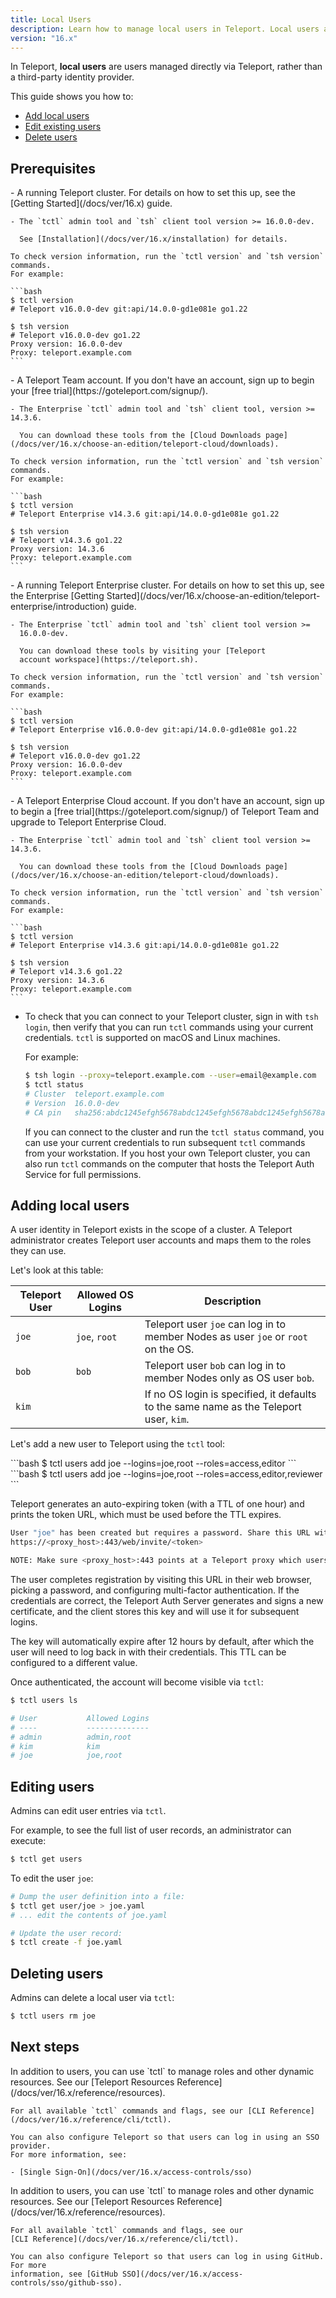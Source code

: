 ```yaml
---
title: Local Users
description: Learn how to manage local users in Teleport. Local users are stored on the Auth Service instead of a third-party identity provider.
version: "16.x"
---
```


In Teleport, **local users** are users managed directly via Teleport, rather
than a third-party identity provider.

This guide shows you how to:

- [Add local users](/docs/ver/16.x/management/admin/users#adding-local-users)
- [Edit existing users](/docs/ver/16.x/management/admin/users#editing-users)
- [Delete users](/docs/ver/16.x/management/admin/users#deleting-users)

## Prerequisites

<Tabs>
  <Tab title="Teleport Community Edition">
    - A running Teleport cluster. For details on how to set this up, see the
      [Getting Started](/docs/ver/16.x) guide.

    - The `tctl` admin tool and `tsh` client tool version >= 16.0.0-dev.

      See [Installation](/docs/ver/16.x/installation) for details.

    To check version information, run the `tctl version` and `tsh version` commands.
    For example:

    ```bash
    $ tctl version
    # Teleport v16.0.0-dev git:api/14.0.0-gd1e081e go1.22
      
    $ tsh version
    # Teleport v16.0.0-dev go1.22
    Proxy version: 16.0.0-dev
    Proxy: teleport.example.com
    ```
  </Tab>

  <Tab title="Teleport Team">
    - A Teleport Team account. If you don't have an account, sign
      up to begin your [free trial](https://goteleport.com/signup/).

    - The Enterprise `tctl` admin tool and `tsh` client tool, version >= 14.3.6.

      You can download these tools from the [Cloud Downloads page](/docs/ver/16.x/choose-an-edition/teleport-cloud/downloads).

    To check version information, run the `tctl version` and `tsh version` commands.
    For example:

    ```bash
    $ tctl version
    # Teleport Enterprise v14.3.6 git:api/14.0.0-gd1e081e go1.22
      
    $ tsh version
    # Teleport v14.3.6 go1.22
    Proxy version: 14.3.6
    Proxy: teleport.example.com
    ```
  </Tab>

  <Tab title="Teleport Enterprise">
    - A running Teleport Enterprise cluster. For details on how to set this up, see the Enterprise
      [Getting Started](/docs/ver/16.x/choose-an-edition/teleport-enterprise/introduction) guide.

    - The Enterprise `tctl` admin tool and `tsh` client tool version >=
      16.0.0-dev.

      You can download these tools by visiting your [Teleport
      account workspace](https://teleport.sh).

    To check version information, run the `tctl version` and `tsh version` commands.
    For example:

    ```bash
    $ tctl version
    # Teleport Enterprise v16.0.0-dev git:api/14.0.0-gd1e081e go1.22
      
    $ tsh version
    # Teleport v16.0.0-dev go1.22
    Proxy version: 16.0.0-dev
    Proxy: teleport.example.com
    ```
  </Tab>

  <Tab title="Teleport Enterprise Cloud">
    - A Teleport Enterprise Cloud account. If you don't have an account,
      sign up to begin a [free trial](https://goteleport.com/signup/)  of Teleport Team
      and upgrade to Teleport Enterprise Cloud.

    - The Enterprise `tctl` admin tool and `tsh` client tool version >= 14.3.6.

      You can download these tools from the [Cloud Downloads page](/docs/ver/16.x/choose-an-edition/teleport-cloud/downloads).

    To check version information, run the `tctl version` and `tsh version` commands.
    For example:

    ```bash
    $ tctl version
    # Teleport Enterprise v14.3.6 git:api/14.0.0-gd1e081e go1.22
      
    $ tsh version
    # Teleport v14.3.6 go1.22
    Proxy version: 14.3.6
    Proxy: teleport.example.com
    ```
  </Tab>
</Tabs>

- To check that you can connect to your Teleport cluster, sign in with `tsh login`, then
  verify that you can run `tctl` commands using your current credentials.
  `tctl` is supported on macOS and Linux machines.

  For example:
  ```bash
  $ tsh login --proxy=teleport.example.com --user=email@example.com
  $ tctl status
  # Cluster  teleport.example.com
  # Version  16.0.0-dev
  # CA pin   sha256:abdc1245efgh5678abdc1245efgh5678abdc1245efgh5678abdc1245efgh5678
  ```
  If you can connect to the cluster and run the `tctl status` command, you can use your
  current credentials to run subsequent `tctl` commands from your workstation.
  If you host your own Teleport cluster, you can also run `tctl` commands on the computer that
  hosts the Teleport Auth Service for full permissions.

## Adding local users

A user identity in Teleport exists in the scope of a cluster.
A Teleport administrator creates Teleport user accounts and maps them to the roles they can use.

Let's look at this table:

| Teleport User | Allowed OS Logins | Description                                                                            |
| ------------- | ----------------- | -------------------------------------------------------------------------------------- |
| `joe`         | `joe`, `root`     | Teleport user `joe` can log in to member Nodes as user `joe` or `root` on the OS.      |
| `bob`         | `bob`             | Teleport user `bob` can log in to member Nodes only as OS user `bob`.                  |
| `kim`         |                   | If no OS login is specified, it defaults to the same name as the Teleport user, `kim`. |

Let's add a new user to Teleport using the `tctl` tool:

<Tabs>
  <Tab title="Teleport Community Edition">
    ```bash
    $ tctl users add joe --logins=joe,root --roles=access,editor
    ```
  </Tab>

  <Tab title="Commercial">
    ```bash
    $ tctl users add joe --logins=joe,root --roles=access,editor,reviewer
    ```
  </Tab>
</Tabs>

Teleport generates an auto-expiring token (with a TTL of one hour) and prints
the token URL, which must be used before the TTL expires.

```bash
User "joe" has been created but requires a password. Share this URL with the user to complete user setup, link is valid for 1h:
https://<proxy_host>:443/web/invite/<token>

NOTE: Make sure <proxy_host>:443 points at a Teleport proxy which users can access.
```

The user completes registration by visiting this URL in their web browser,
picking a password, and configuring multi-factor authentication. If the
credentials are correct, the Teleport Auth Server generates and signs a new
certificate, and the client stores this key and will use it for subsequent
logins.

The key will automatically expire after 12 hours by default, after which
the user will need to log back in with their credentials. This TTL can be
configured to a different value.

Once authenticated, the account will become visible via `tctl`:

```bash
$ tctl users ls

# User           Allowed Logins
# ----           --------------
# admin          admin,root
# kim            kim
# joe            joe,root
```

## Editing users

Admins can edit user entries via `tctl`.

For example, to see the full list of user records, an administrator can execute:

```bash
$ tctl get users
```

To edit the user `joe`:

```bash
# Dump the user definition into a file:
$ tctl get user/joe > joe.yaml
# ... edit the contents of joe.yaml

# Update the user record:
$ tctl create -f joe.yaml
```

## Deleting users

Admins can delete a local user via `tctl`:

```bash
$ tctl users rm joe
```

## Next steps

<Tabs>
  <Tab title="Teleport Enterprise/Enterprise Cloud">
    In addition to users, you can use `tctl` to manage roles and other dynamic
    resources. See our [Teleport Resources Reference](/docs/ver/16.x/reference/resources).

    For all available `tctl` commands and flags, see our [CLI Reference](/docs/ver/16.x/reference/cli/tctl).

    You can also configure Teleport so that users can log in using an SSO provider.
    For more information, see:

    - [Single Sign-On](/docs/ver/16.x/access-controls/sso)
  </Tab>

  <Tab title="Teleport Team/Community Edition">
    In addition to users, you can use `tctl` to manage roles and other dynamic
    resources. See our [Teleport Resources Reference](/docs/ver/16.x/reference/resources).

    For all available `tctl` commands and flags, see our
    [CLI Reference](/docs/ver/16.x/reference/cli/tctl).

    You can also configure Teleport so that users can log in using GitHub. For more
    information, see [GitHub SSO](/docs/ver/16.x/access-controls/sso/github-sso).
  </Tab>
</Tabs>

